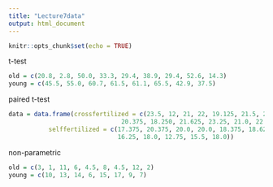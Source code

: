 ```yaml
---
title: "Lecture7data"
output: html_document
---
```


```r
knitr::opts_chunk$set(echo = TRUE)
```


t-test
```r
old = c(20.8, 2.8, 50.0, 33.3, 29.4, 38.9, 29.4, 52.6, 14.3)
young = c(45.5, 55.0, 60.7, 61.5, 61.1, 65.5, 42.9, 37.5)
```

paired t-test
```r
data = data.frame(crossfertilized = c(23.5, 12, 21, 22, 19.125, 21.5, 22.125,
                               20.375, 18.250, 21.625, 23.25, 21.0, 22.125, 23.0, 12.0),
           selffertilized = c(17.375, 20.375, 20.0, 20.0, 18.375, 18.625, 18.625, 15.25, 16.5, 18.0,
                              16.25, 18.0, 12.75, 15.5, 18.0))
```


non-parametric
```r
old = c(3, 1, 11, 6, 4.5, 8, 4.5, 12, 2)
young = c(10, 13, 14, 6, 15, 17, 9, 7)
```
